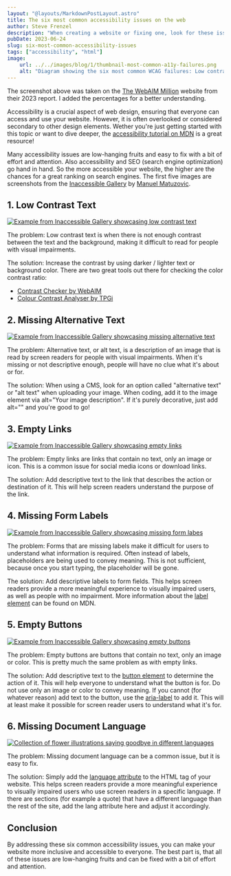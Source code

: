 ```yaml
---
layout: "@layouts/MarkdownPostLayout.astro"
title: The six most common accessibility issues on the web
author: Steve Frenzel
description: "When creating a website or fixing one, look for these issues: Low contrast text, missing alternative text, empty links, missing form labels, empty buttons and missing document language."
pubDate: 2023-06-24
slug: six-most-common-accessibility-issues
tags: ["accessibility", "html"]
image:
    url: ../../images/blog/1/thumbnail-most-common-a11y-failures.png
    alt: "Diagram showing the six most common WCAG failures: Low contrast text, 83.6%. Missing alternative text, 58.2%. Empty links, 50.1%. Missing form labels, 45.9%. Empty buttons, 27.5%. Missing document language, 18.6%."
---
```



The screenshot above was taken on the [The WebAIM Million](https://webaim.org/projects/million/#errors) website from their 2023 report. I added the percentages for a better understanding.

Accessibility is a crucial aspect of web design, ensuring that everyone can access and use your website. However, it is often overlooked or considered secondary to other design elements. Wether you're just getting started with this topic or want to dive deeper, the [accessibility tutorial on MDN](https://developer.mozilla.org/en-US/docs/Web/Accessibility) is a great resource!

Many accessibility issues are low-hanging fruits and easy to fix with a bit of effort and attention. Also accessibility and SEO (search engine optimization) go hand in hand. So the more accessible your website, the higher are the chances for a great ranking on search engines. The first five images are screenshots from the [Inaccessible Gallery](https://inaccessible.gallery/) by [Manuel Matuzovic](https://www.matuzo.at/).

## 1. Low Contrast Text

<a href={exhibitOne.src}>
    <Image alt="Example from Inaccessible Gallery showcasing low contrast text" src={exhibitOne}/>
</a>

The problem: Low contrast text is when there is not enough contrast between the text and the background, making it difficult to read for people with visual impairments.

The solution: Increase the contrast by using darker / lighter text or background color. There are two great tools out there for checking the color contrast ratio:

- [Contrast Checker by WebAIM](https://webaim.org/resources/contrastchecker/)
- [Colour Contrast Analyser by TPGi](https://www.tpgi.com/color-contrast-checker/)

## 2. Missing Alternative Text

<a href={exhibitTwo.src}>
    <Image alt="Example from Inaccessible Gallery showcasing missing alternative text" src={exhibitTwo}/>
</a>

The problem: Alternative text, or alt text, is a description of an image that is read by screen readers for people with visual impairments. When it's missing or not descriptive enough, people will have no clue what it's about or for.

The solution: When using a CMS, look for an option called "alternative text" or "alt text" when uploading your image. When coding, add it to the image element via alt="Your image description". If it's purely decorative, just add alt="" and you're good to go!

## 3. Empty Links

<a href={exhibitThree.src}>
    <Image alt="Example from Inaccessible Gallery showcasing empty links" src={exhibitThree}/>
</a>

The problem: Empty links are links that contain no text, only an image or icon. This is a common issue for social media icons or download links.

The solution: Add descriptive text to the link that describes the action or destination of it. This will help screen readers understand the purpose of the link.

## 4. Missing Form Labels

<a href={exhibitFour.src}>
    <Image alt="Example from Inaccessible Gallery showcasing missing form labes" src={exhibitFour}/>
</a>

The problem: Forms that are missing labels make it difficult for users to understand what information is required. Often instead of labels, placeholders are being used to convey meaning. This is not sufficient, because once you start typing, the placeholder will be gone.

The solution: Add descriptive labels to form fields. This helps screen readers provide a more meaningful experience to visually impaired users, as well as people with no impairment. More information about the [label element](https://developer.mozilla.org/en-US/docs/Web/HTML/Element/label) can be found on MDN.

## 5. Empty Buttons

<a href={exhibitFive.src}>
    <Image alt="Example from Inaccessible Gallery showcasing empty buttons" src={exhibitFive}/>
</a>

The problem: Empty buttons are buttons that contain no text, only an image or color. This is pretty much the same problem as with empty links.

The solution: Add descriptive text to the [button element](https://developer.mozilla.org/en-US/docs/Web/HTML/Element/button) to determine the action of it. This will help everyone to understand what the button is for. Do not use only an image or color to convey meaning. If you cannot (for whatever reason) add text to the button, use the [aria-label](https://developer.mozilla.org/en-US/docs/Web/Accessibility/ARIA/Attributes/aria-label) to add it. This will at least make it possible for screen reader users to understand what it's for.

## 6. Missing Document Language

<a href={flowers.src}>
    <Image alt="Collection of flower illustrations saying goodbye in different languages" src={flowers}/>
</a>

The problem: Missing document language can be a common issue, but it is easy to fix.

The solution: Simply add the [language attribute](https://developer.mozilla.org/en-US/docs/Web/HTML/Global_attributes/lang) to the HTML tag of your website. This helps screen readers provide a more meaningful experience to visually impaired users who use screen readers in a specific language. If there are sections (for example a quote) that have a different language than the rest of the site, add the lang attribute here and adjust it accordingly.

## Conclusion

By addressing these six common accessibility issues, you can make your website more inclusive and accessible to everyone. The best part is, that all of these issues are low-hanging fruits and can be fixed with a bit of effort and attention.
